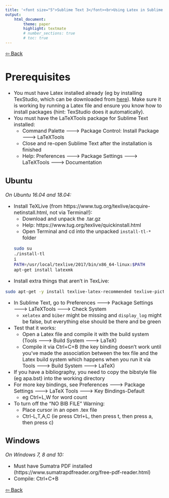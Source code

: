 ```yaml
---
title: '<font size="5">Sublime Text 3</font><br>Using Latex in Sublime Text'
output:
    html_document:
        theme: paper
        highlight: textmate
        # number_sections: true
        # toc: true
---
```

<font size="3">

[⇦ Back](../sublime_text.html)

Prerequisites {.tabset}
=============
- You must have Latex installed already (eg by installing TexStudio, which can be downloaded from [here](https://www.texstudio.org/)). Make sure it is working by running a Latex file and ensure you know how to install packages (hint: TexStudio does it automatically).
- You must have the LaTeXTools package for Sublime Text installed:
    - Command Palette 🡒 Package Control: Install Package 🡒 LaTeXTools
    - Close and re-open Sublime Text after the installation is finished
    - Help: Preferences 🡒 Package Settings 🡒 LaTeXTools 🡒 Documentation

Ubuntu
------
*On Ubuntu 16.04 and 18.04:*

- Install TeXLive (from https://www.tug.org/texlive/acquire-netinstall.html, not via Terminal!):
    + Download and unpack the .tar.gz
    + Help: https://www.tug.org/texlive/quickinstall.html
    + Open Terminal and cd into the unpacked `install-tl-*` folder
    ```bash
    sudo su
    ./install-tl
    i
    PATH=/usr/local/texlive/2017/bin/x86_64-linux:$PATH
    apt-get install latexmk
    ```
- Install extra things that aren't in TexLive:
```bash
sudo apt-get -y install texlive-latex-recommended texlive-pictures texlive-latex-extra
```
- In Sublime Text, go to Preferences 🡒 Package Settings 🡒 LaTeXTools 🡒 Check System
    - `xelatex` and `biber` might be missing and `display_log` might be false, but everything else should be there and be green
- Test that it works:
    - Open a Latex file and compile it with the build system (Tools 🡒 Build System 🡒 LaTeX)
    - Compile it via Ctrl+C+B (the key binding doesn't work until you've made the association between the tex file and the Latex build system which happens when you run it via Tools 🡒 Build System 🡒 LaTeX)
- If you have a bibliography, you need to copy the bibstyle file (eg apa.bst) into the working directory
- For more key bindings, see Preferences 🡒 Package Settings 🡒 LaTeX Tools 🡒 Key Bindings-Default
    - eg Ctrl+L,W for word count
- To turn off the "NO BIB FILE" Warning:
    - Place cursor in an open .tex file
    - Ctrl-L,T,A,C (ie press Ctrl+L, then press t, then press a, then press c)

Windows
-------
*On Windows 7, 8 and 10:*

- Must have Sumatra PDF installed (https://www.sumatrapdfreader.org/free-pdf-reader.html)
- Compile: Ctrl+C+B

[⇦ Back](../sublime_text.html)

</font>
